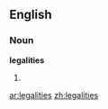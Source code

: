 ==English==

===Noun===
'''legalities'''

# {{plural of|[[legality]]}}

[[ar:legalities]]
[[zh:legalities]]